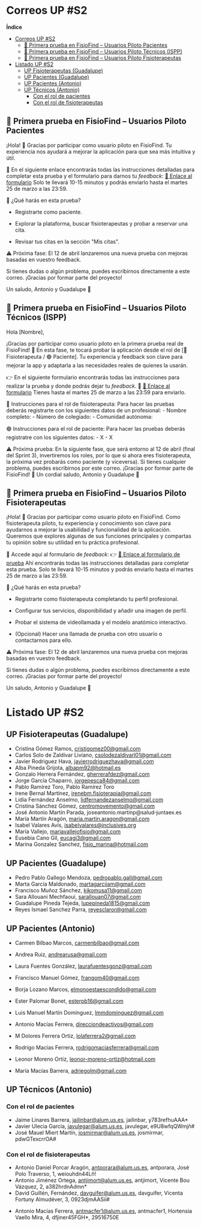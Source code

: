 # Correos UP #S2

**Índice**

- [Correos UP #S2](#correos-up-s2)
	- [🏥 Primera prueba en FisioFind – Usuarios Piloto Pacientes](#-primera-prueba-en-fisiofind--usuarios-piloto-pacientes)
	- [🏥 Primera prueba en FisioFind – Usuarios Piloto Técnicos (ISPP)](#-primera-prueba-en-fisiofind--usuarios-piloto-técnicos-ispp)
	- [🏥 Primera prueba en FisioFind – Usuarios Piloto Fisioterapeutas](#-primera-prueba-en-fisiofind--usuarios-piloto-fisioterapeutas)
- [Listado UP #S2](#listado-up-s2)
	- [UP Fisioterapeutas (Guadalupe)](#up-fisioterapeutas-guadalupe)
	- [UP Pacientes (Guadalupe)](#up-pacientes-guadalupe)
	- [UP Pacientes (Antonio)](#up-pacientes-antonio)
	- [UP Técnicos (Antonio)](#up-técnicos-antonio)
		- [Con el rol de pacientes](#con-el-rol-de-pacientes)
		- [Con el rol de fisioterapeutas](#con-el-rol-de-fisioterapeutas)


## 🏥 Primera prueba en FisioFind – Usuarios Piloto Pacientes
¡Hola! 👋 Gracias por participar como usuario piloto en FisioFind.
Tu experiencia nos ayudará a mejorar la aplicación para que sea más intuitiva y útil.

📝 En el siguiente enlace encontrarás todas las instrucciones detalladas para completar esta prueba y el formulario para darnos tu *feedback*: [🔗 Enlace al formulario](https://forms.gle/U1tcSJGVdjt3x9hz5)
Solo te llevará 10-15 minutos y podrás enviarlo hasta el martes 25 de marzo a las 23:59.

🔄 ¿Qué harás en esta prueba?

- Registrarte como paciente.

- Explorar la plataforma, buscar fisioterapeutas y probar a reservar una cita.

- Revisar tus citas en la sección "Mis citas".

⚠️ Próxima fase:
El 12 de abril lanzaremos una nueva prueba con mejoras basadas en vuestro feedback.

Si tienes dudas o algún problema, puedes escribirnos directamente a este correo.
¡Gracias por formar parte del proyecto!

Un saludo,
Antonio y Guadalupe 💙


## 🏥 Primera prueba en FisioFind – Usuarios Piloto Técnicos (ISPP)

Hola [Nombre],

¡Gracias por participar como usuario piloto en la primera prueba real de FisioFind! 🎉
En esta fase, te tocará probar la aplicación desde el rol de [🔵 Fisioterapeuta / 🟢 Paciente].
Tu experiencia y feedback son clave para mejorar la app y adaptarla a las necesidades reales de quienes la usarán.

👉 En el siguiente formulario encontrarás todas las instrucciones para realizar la prueba y donde podrás dejar tu *feedback*.
📝 [🔗 Enlace al formulario](https://forms.gle/yGZHmC9hpyGMwaGp9)
Tienes hasta el martes 25 de marzo a las 23:59 para enviarlo.

🔵 Instrucciones para el rol de fisioterapeuta:
	Para hacer las pruebas deberás registrarte con los siguientes datos de un profesional:
        - Nombre completo:
        - Número de colegiado:
        - Comunidad autónoma: 

🟢 Instrucciones para el rol de paciente:
	Para hacer las pruebas deberás registratre con los siguientes datos:
        - X
        - X
        
⚠️ Próxima prueba: 
En la siguiente fase, que será entorno al 12 de abril (final del Sprint 3), invertiremos los roles, por lo que si ahora eres fisioterapeuta, la próxima vez probarás como paciente (y viceversa).
Si tienes cualquier problema, puedes escribirnos por este correo. ¡Gracias por formar parte de FisioFind! 🙌
Un cordial saludo,
Antonio y Guadalupe 💙


## 🏥 Primera prueba en FisioFind – Usuarios Piloto Fisioterapeutas

¡Hola! 👋 Gracias por participar como usuario piloto en FisioFind.
Como fisioterapeuta piloto, tu experiencia y conocimiento son clave para ayudarnos a mejorar la usabilidad y funcionalidad de la aplicación. Queremos que explores algunas de sus funciones principales y compartas tu opinión sobre su utilidad en tu práctica profesional.

📝 Accede aquí al formulario de *feedback*:
👉 [🔗 Enlace al formulario de prueba](https://forms.gle/mnhdQarZ5fUqJAjL6)
Ahí encontrarás todas las instrucciones detalladas para completar esta prueba.
Solo te llevará 10-15 minutos y podrás enviarlo hasta el martes 25 de marzo a las 23:59.

🔄 ¿Qué harás en esta prueba?

- Registrarte como fisioterapeuta completando tu perfil profesional.

- Configurar tus servicios, disponibilidad y añadir una imagen de perfil.

- Probar el sistema de videollamada y el modelo anatómico interactivo.

- (Opcional) Hacer una llamada de prueba con otro usuario o contactarnos para ello.

⚠️ Próxima fase:
El 12 de abril lanzaremos una nueva prueba con mejoras basadas en vuestro feedback.

Si tienes dudas o algún problema, puedes escribirnos directamente a este correo.
¡Gracias por formar parte del proyecto!

Un saludo,
Antonio y Guadalupe 💙



# Listado UP #S2
## UP Fisioterapeutas (Guadalupe)
- Cristina Gómez Ramos, cristigomez00@gmail.com
- Carlos Solo de Zaldívar Liviano, csolodezaldivarl01@gmail.com
- Javier Rodriguez Hava, javierrodriguezhava@gmail.com
- Alba Pineda Grijota, albapm92@hotmail.es
- Gonzalo Herrera Fernández, gherrerafdez@gmail.com
- Jorge García Chaparro, jorgepesca84@gmail.com
- Pablo Ramírez Toro, Pablo Ramírez Toro
- Irene Bernal Martínez, irenebm.fisioterapia@gmail.com
- Lidia Fernández Anselmo, lidfernandezanselmo@gmail.com
- Cristina Sánchez Gómez, centromovemento@gmail.com
- José Antonio Martín Parada, joseantonio.martinp@salud‑juntaex.es
- María Martín Aragón, maria.martin.aragon@gmail.com
- Isabel Valares Avís, isabelvalares@inclusives.org
- María Vallejo, mariavallejofisio@gmail.com
- Eusebia Cano Gil, eucagi3@gmail.com
- Marina Gonzalez Sanchez, fisio_marina@hotmail.com

## UP Pacientes (Guadalupe)
- Pedro Pablo Gallego Mendoza, pedropablo.gall@gmail.com
- Marta García Maldonado, martagarciiam@gmail.com
- Francisco Muñoz Sánchez, kikomusa11@gmail.com
- Sara Allouani Mechfaoui, sarallouan07@gmail.com
- Guadalupe Pineda Tejeda, lupepineda1815@gmail.com
- Reyes Ismael Sanchez Parra, reyesclaror@gmail.com

## UP Pacientes (Antonio)
- Carmen Bilbao Marcos, carmenbilbao@gmail.com
- Andrea Ruiz, andrearusa@gmail.com
- Laura Fuentes González, laurafuentesgonz@gmail.com
- Francisco Manuel Gómez, frangom40@gmail.com
- Borja Lozano Marcos, elmonoestaescondido@gmail.com
- Ester Palomar Bonet, esterpb16@gmail.com

- Luis Manuel Martín Domínguez, lmmdominguez@gmail.com
- Antonio Macías Ferrera, direcciondeactivos@gmail.com
- M Dolores Ferrera Ortiz, lolaferrera2@gmail.com
- Rodrigo Macías Ferrera, rodrigomaciasferrera@gmail.com
- Leonor Moreno Ortiz, leonor-moreno-ortiz@hotmail.com
- María Macías Barrera, adriegolm@gmail.com

## UP Técnicos (Antonio)
### Con el rol de pacientes

- Jaime Linares Barrera, jailinbar@alum.us.es, jailinbar, y783refhuAAA*
- Javier Ulecia García, javulegar@alum.us.es, javulegar, e9U8wfqQWmjñ#
- José Mauel Miert Martín, josmirmar@alum.us.es, josmirmar, pdwGTexcrrOA#

### Con el rol de fisioterapeutas
- Antonio Daniel Porcar Aragón, antporara@alum.us.es, antporara, José Polo Traverso, 1, weiouhdn44Lñ!
- Antonio Jiménez Ortega, antjimort@alum.us.es, antjimort, Vicente Bou Vázquez, 2, a382hrdnAdmn*
- David Guillén, Fernández, davguifer@alum.us.es, davguifer, Vicenta Fortuny Almudéver, 3, 0923djmAASii#
* Antonio Macías Ferrera, antmacfer1@alum.us.es, antmacfer1, Hortensia Vaello Mira, 4, dfjiner45FGH*, 29516750E